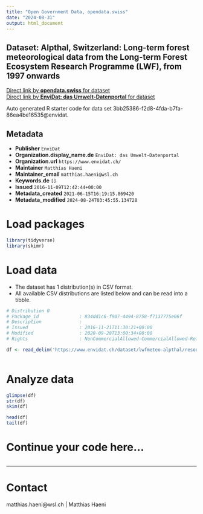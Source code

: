 ```yaml
---
title: "Open Government Data, opendata.swiss"
date: "2024-08-31"
output: html_document
---
```


## Dataset: Alpthal, Switzerland: Long-term forest meteorological data from the Long-term Forest Ecosystem Research Programme (LWF), from 1997 onwards



[Direct link by **opendata.swiss** for dataset](https://opendata.swiss/de/dataset/alpthal-switzerland-long-term-forest-meteorological-data-from-the-long-term-forest-ecosystem-re)<br>
[Direct link by **EnviDat: das Umwelt-Datenportal** for dataset](https://www.envidat.ch/#/metadata/lwfmeteo-alpthal)

Auto generated R starter code for data set 3bb25386-f2d8-4fda-b7fa-86ea4be16535@envidat.

## Metadata

- **Publisher** `EnviDat`
- **Organization.display_name.de** `EnviDat: das Umwelt-Datenportal`
- **Organization.url** `https://www.envidat.ch/`
- **Maintainer** `Matthias Haeni`
- **Maintainer_email** `matthias.haeni@wsl.ch`
- **Keywords.de** `[]`
- **Issued** `2016-11-09T12:42:44+00:00`
- **Metadata_created** `2021-06-15T16:19:15.869420`
- **Metadata_modified** `2024-08-24T03:45:55.134728`


# Load packages

```r

library(tidyverse)
library(skimr)

```

# Load data

-   The dataset has 1 distribution(s) in CSV format.
-   All available CSV distributions are listed below and can be read into a tibble.

```r

# Distribution 0
# Package_id               : 834dd1c6-f907-4494-8758-f7137775e06f
# Description              : 
# Issued                   : 2016-11-21T11:30:21+00:00
# Modified                 : 2020-09-28T13:00:34+00:00
# Rights                   : NonCommercialAllowed-CommercialAllowed-ReferenceRequired

df <- read_delim('https://www.envidat.ch/dataset/lwfmeteo-alpthal/resource/5109ff84-b671-41af-a243-34f1eda1fc88')



```

# Analyze data

```r

glimpse(df)
str(df)
skim(df)

head(df)
tail(df)

```

# Continue your code here...

```r

```

------------------------------------------------------------------------

# Contact

matthias.haeni@wsl.ch | Matthias Haeni
